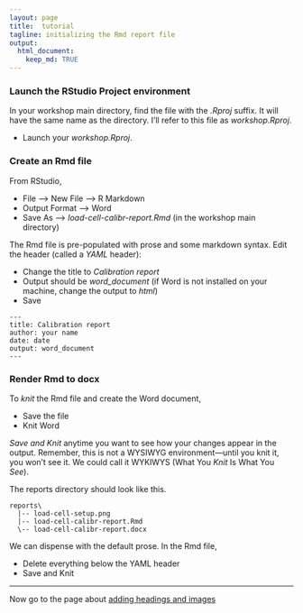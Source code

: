 ```yaml
---
layout: page
title:  tutorial
tagline: initializing the Rmd report file
output: 
  html_document:
    keep_md: TRUE
---
```


### Launch the RStudio Project environment 

In your workshop main directory, find the file with the *.Rproj* suffix. It will have the same name as the directory. I'll refer to this file as  *workshop.Rproj*. 

- Launch your *workshop.Rproj*.  

### Create an Rmd file 

From RStudio,  

- File --> New File --> R Markdown 
- Output Format --> Word 
- Save As --> _load-cell-calibr-report.Rmd_ (in the workshop main directory)

The Rmd file is pre-populated with prose and some markdown syntax. Edit the header (called a *YAML* header): 

- Change the title to _Calibration report_
- Output should be *word_document* (if Word is not installed on your machine, change the output to _html_) 
- Save

```
---
title: Calibration report
author: your name
date: date
output: word_document
---
```

### Render Rmd to docx 

To *knit* the Rmd file and create the Word document, 

- Save the file 
- Knit Word

*Save and Knit* anytime you want to see how your changes appear in the output. Remember, this is not a WYSIWYG environment---until you knit it, you won't see it. We could call it WYKIWYS (What You *Knit* Is What You *See*). 

The reports directory should look like this. 

```
reports\
  |-- load-cell-setup.png
  |-- load-cell-calibr-report.Rmd 
  \-- load-cell-calibr-report.docx
```

We can dispense with the default prose. In the Rmd file, 

- Delete everything below the YAML header 
- Save and Knit 





--- 
Now go to the page about [adding headings and images](05-headings-and-images.html) 
